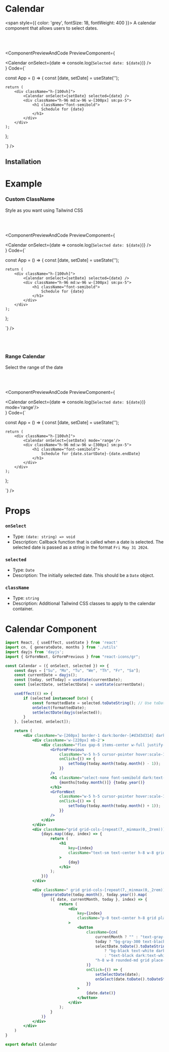# Calendar

<span style={{ color: 'grey', fontSize: 18, fontWeight: 400 }}>
  A calendar component that allows users to select dates.
</span>

<br></br>


<ComponentPreviewAndCode PreviewComponent={
    <div className='flex flex-col items-center my-4'>
        <Calendar onSelect={date => console.log(`Selected date: ${date}`)} />
    </div>
}
Code={`

const App = () => {
    const [date, setDate] = useState('');

    return (
        <div className="h-[100vh]">
            <Calendar onSelect={setDate} selected={date} />
            <div className="h-96 md:w-96 w-[300px] sm:px-5">
                <h1 className="font-semibold">
                    Schedule for {date}
                </h1>
            </div>
        </div>
    );
};

`}
/>

## Installation

<CommandBlock command="npx react-nex add Calendar" />

# Example

### Custom ClassName

Style as you want using Tailwind CSS

<br></br>

<ComponentPreviewAndCode 
PreviewComponent={
    <div className='flex flex-col items-center my-4'>
        <Calendar onSelect={date => console.log(`Selected date: ${date}`)} />
    </div>
}
Code={`

const App = () => {
    const [date, setDate] = useState('');

    return (
        <div className="h-[100vh]">
            <Calendar onSelect={setDate} selected={date} />
            <div className="h-96 md:w-96 w-[300px] sm:px-5">
                <h1 className="font-semibold">
                    Schedule for {date}
                </h1>
            </div>
        </div>
    );
};

`}
/>

<br></br>

### Range Calendar

Select the range of the date 

<br></br>

<ComponentPreviewAndCode 
PreviewComponent={
    <div className='flex flex-col items-center my-4'>
        <Calendar onSelect={date => console.log(`Selected date: ${date}`)} mode='range'/>
    </div>
}
Code={`

const App = () => {
    const [date, setDate] = useState('');

    return (
        <div className="h-[100vh]">
            <Calendar onSelect={setDate} mode='range'/>
            <div className="h-96 md:w-96 w-[300px] sm:px-5">
                <h1 className="font-semibold">
                    Schedule for {date.startDate}-{date.endDate}
                </h1>
            </div>
        </div>
    );
};

`}
/>



# Props

### `onSelect`

- Type: `(date: string) => void`
- Description: Callback function that is called when a date is selected. The selected date is passed as a string in the format `Fri May 31 2024`.

### `selected`

- Type: `Date`
- Description: The initially selected date. This should be a `Date` object.

### `className`

- Type: `string`
- Description: Additional Tailwind CSS classes to apply to the calendar container.

# Calendar Component

```jsx
import React, { useEffect, useState } from 'react'
import cn, { generateDate, months } from './utils'
import dayjs from 'dayjs';
import { GrFormNext, GrFormPrevious } from "react-icons/gr";

const Calendar = ({ onSelect, selected }) => {
    const days = ["Su", "Mo", "Tu", "We", "Th", "Fr", "Sa"];
    const currentDate = dayjs();
    const [today, setToday] = useState(currentDate);
    const [selectDate, setSelectDate] = useState(currentDate);

    useEffect(() => {
        if (selected instanceof Date) {
            const formattedDate = selected.toDateString(); // Use toDateString() for formatting
            onSelect(formattedDate);
            setSelectDate(dayjs(selected));
        }
    }, [selected, onSelect]);

    return (
        <div className="w-[260px] border-1 dark:border-[#d3d3d314] dark:border-2 rounded-md p-[20px] dark:bg-transparent">
            <div className='w-[220px] mb-2'>
                <div className="flex gap-6 items-center w-full justify-between">
                    <GrFormPrevious
                        className="w-5 h-5 cursor-pointer hover:scale-105 transition-all dark:text-white"
                        onClick={() => {
                            setToday(today.month(today.month() - 1));
                        }}
                    />
                    <h1 className="select-none font-semibold dark:text-white">
                        {months[today.month()]} {today.year()}
                    </h1>
                    <GrFormNext
                        className="w-5 h-5 cursor-pointer hover:scale-105 transition-all dark:text-white"
                        onClick={() => {
                            setToday(today.month(today.month() + 1));
                        }}
                    />
                </div>
            </div>
            <div className="grid grid-cols-[repeat(7,_minmax(0,_2rem))] justify-items-center">
                {days.map((day, index) => {
                    return (
                        <h1
                            key={index}
                            className="text-sm text-center h-8 w-8 grid place-content-center text-gray-500 select-none"
                        >
                            {day}
                        </h1>
                    );
                })}
            </div>

            <div className=" grid grid-cols-[repeat(7,_minmax(0,_2rem))]">
                {generateDate(today.month(), today.year()).map(
                    ({ date, currentMonth, today }, index) => {
                        return (
                            <div
                                key={index}
                                className="p-0 text-center h-8 grid place-content-center text-sm"
                            >
                                <button
                                    className={cn(
                                        currentMonth ? "" : "text-gray-400 dark:!text-gray-400",
                                        today ? "bg-gray-300 text-black" : "",
                                        selectDate.toDate().toDateString() === date.toDate().toDateString()
                                            ? "bg-black text-white dark:bg-white dark:text-black"
                                            : "text-black dark:text-white",
                                        "h-8 w-8 rounded-md grid place-content-center cursor-pointer select-none"
                                    )}
                                    onClick={() => {
                                        setSelectDate(date);
                                        onSelect(date.toDate().toDateString());
                                    }}
                                >
                                    {date.date()}
                                </button>
                            </div>
                        );
                    }
                )}
            </div>
        </div>
    )
}

export default Calendar

